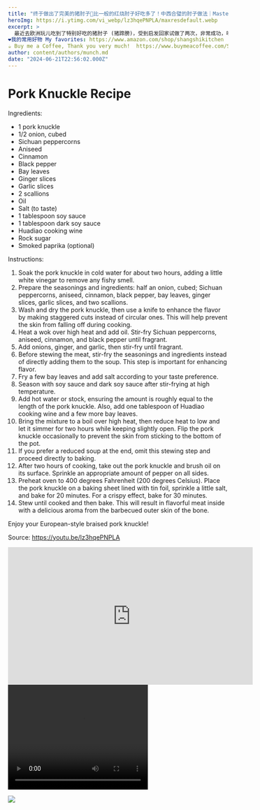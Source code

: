 ```yaml
---
title: "终于做出了完美的猪肘子💯比一般的红烧肘子好吃多了！中西合璧的肘子做法｜Mastered The Perfect Pork Hock/Pork Knuckle Recipe"
heroImg: https://i.ytimg.com/vi_webp/lz3hqePNPLA/maxresdefault.webp
excerpt: >
  最近去欧洲玩儿吃到了特别好吃的猪肘子 (猪蹄膀)，受到启发回家试做了两次，非常成功，味道比餐馆的还好吃。
❤️我的常用好物 My favorites: https://www.amazon.com/shop/shangshikitchen
☕ Buy me a Coffee, Thank you very much!  https://www.buymeacoffee.com/ShangshiKitchen
author: content/authors/munch.md
date: "2024-06-21T22:56:02.000Z"
---
```


# Pork Knuckle Recipe

Ingredients:

- 1 pork knuckle
- 1/2 onion, cubed
- Sichuan peppercorns
- Aniseed
- Cinnamon
- Black pepper
- Bay leaves
- Ginger slices
- Garlic slices
- 2 scallions
- Oil
- Salt (to taste)
- 1 tablespoon soy sauce
- 1 tablespoon dark soy sauce
- Huadiao cooking wine
- Rock sugar
- Smoked paprika (optional)

Instructions:

1. Soak the pork knuckle in cold water for about two hours, adding a little white vinegar to remove any fishy smell.
2. Prepare the seasonings and ingredients: half an onion, cubed; Sichuan peppercorns, aniseed, cinnamon, black pepper, bay leaves, ginger slices, garlic slices, and two scallions.
3. Wash and dry the pork knuckle, then use a knife to enhance the flavor by making staggered cuts instead of circular ones. This will help prevent the skin from falling off during cooking.
4. Heat a wok over high heat and add oil. Stir-fry Sichuan peppercorns, aniseed, cinnamon, and black pepper until fragrant.
5. Add onions, ginger, and garlic, then stir-fry until fragrant.
6. Before stewing the meat, stir-fry the seasonings and ingredients instead of directly adding them to the soup. This step is important for enhancing flavor.
7. Fry a few bay leaves and add salt according to your taste preference.
8. Season with soy sauce and dark soy sauce after stir-frying at high temperature.
9. Add hot water or stock, ensuring the amount is roughly equal to the length of the pork knuckle. Also, add one tablespoon of Huadiao cooking wine and a few more bay leaves.
10. Bring the mixture to a boil over high heat, then reduce heat to low and let it simmer for two hours while keeping slightly open. Flip the pork knuckle occasionally to prevent the skin from sticking to the bottom of the pot.
11. If you prefer a reduced soup at the end, omit this stewing step and proceed directly to baking.
12. After two hours of cooking, take out the pork knuckle and brush oil on its surface. Sprinkle an appropriate amount of pepper on all sides.
13. Preheat oven to 400 degrees Fahrenheit (200 degrees Celsius). Place the pork knuckle on a baking sheet lined with tin foil, sprinkle a little salt, and bake for 20 minutes. For a crispy effect, bake for 30 minutes.
14. Stew until cooked and then bake. This will result in flavorful meat inside with a delicious aroma from the barbecued outer skin of the bone.

Enjoy your European-style braised pork knuckle!

Source: https://youtu.be/lz3hqePNPLA

<iframe
  width="560"
  height="315"
  src="https://www.youtube.com/embed/lz3hqePNPLA"
  frameborder="0"
  allowfullscreen
></iframe>

<video width="320" height="240" controls>
  <source src="https://www.youtube.com/embed/lz3hqePNPLA" type="video/mp4">
</video>

[![](https://markdown-videos-api.jorgenkh.no/youtube/lz3hqePNPLA)](https://youtu.be/lz3hqePNPLA)
